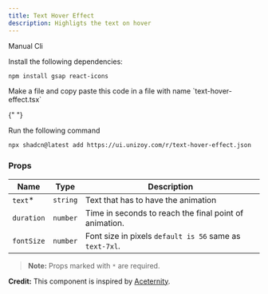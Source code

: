 ```yaml
---
title: Text Hover Effect
description: Highligts the text on hover
---
```


<ComponentPreview
  name="text-hover-effect-demo"
  className="[&_.preview>[data-orientation=vertical]]:sm:max-w-[70%]"
/>

  <CodeTabs>

<TabsList>
  <TabsTrigger value="manual">Manual</TabsTrigger>
  <TabsTrigger value="cli">Cli</TabsTrigger>
</TabsList>

  <TabsContent value="manual">

  <Steps>

<Step>Install the following dependencies:</Step>

```bash
npm install gsap react-icons
```
<Step>
  Make a file and copy paste this code in a file with name `text-hover-effect.tsx`
</Step>

<ComponentSource name="text-hover-effect" />

</Steps>

  </TabsContent>

  <TabsContent value="cli">

  <Steps>

{" "}

<Step>Run the following command </Step>

```bash
npx shadcn@latest add https://ui.unizoy.com/r/text-hover-effect.json
```

  </Steps>

  </TabsContent>

  </CodeTabs>

### Props

| Name                     | Type                     | Description                                                                         |
| ------------------------ | ------------------------ | ----------------------------------------------------------------------------------- |
| `text`\*                 | `string`                 | Text that has to have the animation                                                 |
| `duration`               | `number`                 | Time in seconds to reach the final point of animation.                                                           |
| `fontSize`               | `number`                 | Font size in pixels `default is 56` same as `text-7xl`.                                                           |

> **Note:** Props marked with `*` are required.

<Callout className="my-6">

**Credit:** This component is inspired by [Aceternity](https://ui.aceternity.com/components/text-hover-effect).

</Callout>